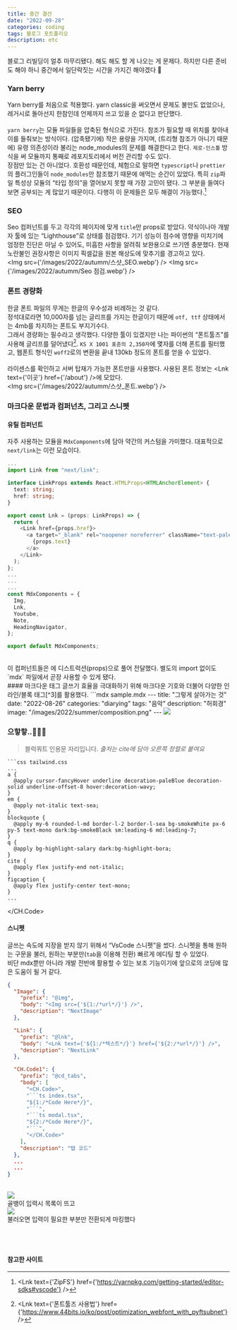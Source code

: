 ```yaml
---
title: 중간 결산
date: "2022-09-28"
categories: coding
tags: 블로그 포트폴리오
description: etc
---
```

<HeadingNavigator />
블로그 리빌딩이 얼추 마무리됐다.  
해도 해도 할 게 나오는 게 문제다.  
하지만 다른 준비도 해야 하니 중간에서 일단락짓는 시간을 가지긴 해야겠다 👻   


### Yarn berry
Yarn berry를 처음으로 적용했다. yarn classic을 써오면서 문제도 불만도 없었으나, 레거시로 돌아선지 한참인데 언제까지 쓰고 있을 순 없다고 판단했다.  
<br/>
`yarn berry`는 모듈 파일들을 압축된 형식으로 가진다. 참조가 필요할 때 위치를 찾아내 이를 들춰보는 방식이다. (압축됐기에) 작은 용량을 가지며, (트리형 참조가 아니기 때문에) 유령 의존성이라 불리는 node_modules의 문제를 해결한다고 한다. `제로-인스톨` 방식을 써 모듈까지 통째로 레포지토리에서 버전 관리할 수도 있다. 
<br/>
장점만 있는 건 아니었다. 호환성 때문인데, 체험으로 말하면 `typescript`나 `prettier`의 플러그인들이 `node_modules`만 참조했기 때문에 애먹는 순간이 있었다. 특히 `zip`파일 특성상 모듈의 <q>타입 정의</q>을 열어보지 못할 때 가장 고민이 됐다. 그 부분을 들여다보면 공부되는 게 많았기 때문이다. 다행히 이 문제들은 모두 해결이 가능했다.[^1]

### SEO
Seo 컴퍼넌트를 두고 각각의 페이지에 맞게 `title`만 props로 받았다. 약식이나마 개발자 툴에 있는 <q>Lighthouse</q>로 상태를 점검했다. 기기 성능이 점수에 영향을 미치기에 엄정한 진단은 아닐 수 있어도, 미흡한 사항을 알려줘 보완용으로 쓰기엔 충분했다. 현재 노란불인 권장사항은 이미지 픽셀값을 원본 해상도에 맞추기를 경고하고 있다.
<br/>
<Img src={'/images/2022/autumm/스샷_SEO.webp'} />
<Img src={'/images/2022/autumm/Seo 점검.webp'} />


### 폰트 경량화
한글 폰트 파일의 무게는 한글의 우수성과 비례하는 것 같다.  
정석대로라면 10,000자를 넘는 글리프를 가지는 한글이기 때문에 `otf, ttf` 상태에서는 4mb를 차지하는 폰트도 부지기수다.  
그래서 경량화는 필수라고 생각했다. 다양한 툴이 있겠지만 나는 파이썬의 <q>폰트툴즈</q>를 사용해 글리프를 덜어냈다[^2]. `KS X 1001 표준의 2,350자`에 몇자를 더해 폰트를 필터했고, 웹폰트 형식인 `woff2`로의 변환을 끝내 130kb 정도의 폰트를 얻을 수 있었다.  
<br/>
라이센스를 확인하고 서버 탑재가 가능한 폰트만을 사용했다. 사용된 폰트 정보는 <Lnk text={'이곳'} href={'/about'} />에 모았다.  
<Img src={'/images/2022/autumm/스샷_폰트.webp'} />


### 마크다운 문법과 컴퍼넌츠, 그리고 스니펫

#### 유틸 컴퍼넌트
자주 사용하는 모듈을 `MdxComponents`에 담아 약간의 커스텀을 가미했다. 대표적으로 `next/link`는 이런 모습이다. 
```ts MdxComponents.tsx
...
import Link from "next/link";

interface LinkProps extends React.HTMLProps<HTMLAnchorElement> {
  text: string;
  href: string;
}

export const Lnk = (props: LinkProps) => {
  return (
    <Link href={props.href}>
      <a target="_blank" rel="noopener noreferrer" className="text-paleBlue" {...props}>
        {props.text}
      </a>
    </Link>
  );
};
...
...
...
const MdxComponents = {
  Img,
  Lnk,
  Youtube,
  Note,
  HeadingNavigator,
};

export default MdxComponents;
```
<br/>
이 컴퍼넌트들은 <Lnk text={'mdxBundler'} href={'https://github.com/kentcdodds/mdx-bundler'} />에 디스트럭션(props)으로 풀어 전달했다. 별도의 import 없이도 `mdx` 파일에서 곧장 사용할 수 있게 됐다.  
<br/>
#### 마크다운 태그
글쓰기 효율을 극대화하기 위해 마크다운 기호와 더불어 다양한 인라인/블록 태그[^3]를 활용했다.
<CH.Code>
  ```mdx sample.mdx
  ---
  title: "그렇게 살아가는 것"
  date: "2022-08-26"
  categories: "diarying"
  tags: "음악"
  description: "허회경"
  image: "/images/2022/summer/composition.png"
  ---
  <Youtube src={'https://www.youtube.com/embed/cHC0ghVev1E'} />
  <Img src={"/images/2022/summer/screen_shot_1.png"} priority/>
  
  ### 으핳핳..🤦🏼‍♀️  
  
  > 블럭쿼트 인용문 자리입니다.
  > <cite>출처는 cite에 담아 오른쪽 정렬로 붙여요</cite>
  ```
  ```css tailwind.css
  ...
  a {
    @apply cursor-fancyHover underline decoration-paleBlue decoration-solid underline-offset-8 hover:decoration-wavy;
  }
  em {
    @apply not-italic text-sea;
  }
  blockquote {
    @apply my-6 rounded-l-md border-l-2 border-l-sea bg-smokeWhite px-6 py-5 text-mono dark:bg-smokeBlack sm:leading-6 md:leading-7;
  }
  q {
    @apply bg-highlight-salary dark:bg-highlight-bora;
  }
  cite {
    @apply flex justify-end not-italic;
  }
  figcaption {
    @apply flex justify-center text-mono;
  }
  ...
  ```
</CH.Code>
<br/>
#### 스니펫
글쓰는 속도에 지장을 받지 않기 위해서 <q>VsCode 스니펫</q>을 썼다. 스니펫을 통해 원하는 구문을 불러, 원하는 부분만(`tab`을 이용해 전환) 빠르게 에디팅 할 수 있었다.  
비단 mdx뿐만 아니라 개발 전반에 활용할 수 있는 보조 기능이기에 앞으로의 코딩에 많은 도움이 될 거 같다.
```json mdx.json
{
  "Image": {
    "prefix": "@img",
    "body": "<Img src={'${1:/*url*/}'} />",
    "description": "NextImage"
  },

  "Link": {
    "prefix": "@lnk",
    "body": "<Lnk text={'${1:/*텍스트*/}'} href={'${2:/*url*/}'} />",
    "description": "NextLink"
  },

  "CH.Code1": {
    "prefix": "@cd_tabs",
    "body": [
      "<CH.Code>",
      "```ts index.tsx",
      "${1:/*Code Here*/}",
      "```",
      "```ts modal.tsx",
      "${2:/*Code Here*/}",
      "```",
      "</CH.Code>"
    ],
    "description": "탭 코드"
  },
  ...
  ...    
}
```
<br/>
<Img src={'/images/2022/autumm/스샷_스니펫1.webp'} />
<figcaption>골뱅이 입력시 목록이 뜨고</figcaption>
<Img src={'/images/2022/autumm/스샷_스니펫2.webp'} />
<figcaption>불러오면 입력이 필요한 부분만 전환되게 마킹했다</figcaption>
<br/>
<br/>
<br/>

#### 참고한 사이트

[^1]: <Lnk text={'ZipFS'} href={'https://yarnpkg.com/getting-started/editor-sdks#vscode'} />
[^2]: <Lnk text={'폰트툴즈 사용법'} href={'https://www.44bits.io/ko/post/optimization_webfont_with_pyftsubnet'} />
[^3]: <Lnk text={'인라인/블록 태그 목록'} href={'https://www.w3schools.com/html/html_blocks.asp'} />